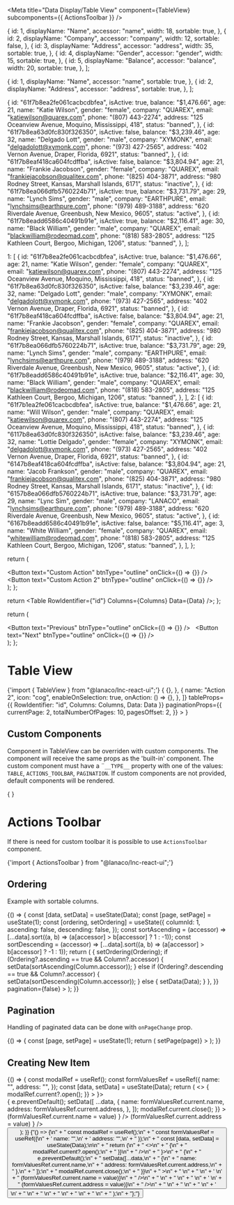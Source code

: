 
<Meta
  title="Data Display/Table View"
  component={TableView}
  subcomponents={{ ActionsToolbar }}
/>

  {
    id: 1,
    displayName: "Name",
    accessor: "name",
    width: 18,
    sortable: true,
  },
  {
    id: 2,
    displayName: "Company",
    accessor: "company",
    width: 12,
    sortable: false,
  },
  {
    id: 3,
    displayName: "Address",
    accessor: "address",
    width: 35,
    sortable: true,
  },
  {
    id: 4,
    displayName: "Gender",
    accessor: "gender",
    width: 15,
    sortable: true,
  },
  {
    id: 5,
    displayName: "Balance",
    accessor: "balance",
    width: 20,
    sortable: true,
  },
];

  {
    id: 1,
    displayName: "Name",
    accessor: "name",
    sortable: true,
  },
  {
    id: 2,
    displayName: "Address",
    accessor: "address",
    sortable: true,
  },
];

  {
    id: "61f7b8ea2fe061cacbcdbfea",
    isActive: true,
    balance: "$1,476.66",
    age: 21,
    name: "Katie Wilson",
    gender: "female",
    company: "QUAREX",
    email: "katiewilson@quarex.com",
    phone: "(807) 443-2274",
    address: "125 Oceanview Avenue, Moquino, Mississippi, 418",
    status: "banned",
  },
  {
    id: "61f7b8ea63d0fc830f326350",
    isActive: false,
    balance: "$3,239.46",
    age: 32,
    name: "Delgado Lott",
    gender: "male",
    company: "XYMONK",
    email: "delgadolott@xymonk.com",
    phone: "(973) 427-2565",
    address: "402 Vernon Avenue, Draper, Florida, 6921",
    status: "banned",
  },
  {
    id: "61f7b8eaf418ca604fcdffba",
    isActive: false,
    balance: "$3,804.94",
    age: 21,
    name: "Frankie Jacobson",
    gender: "female",
    company: "QUAREX",
    email: "frankiejacobson@qualitex.com",
    phone: "(825) 404-3871",
    address: "980 Rodney Street, Kansas, Marshall Islands, 6171",
    status: "inactive",
  },
  {
    id: "61f7b8ea066dfb5760224b71",
    isActive: true,
    balance: "$3,731.79",
    age: 29,
    name: "Lynch Sims",
    gender: "male",
    company: "EARTHPURE",
    email: "lynchsims@earthpure.com",
    phone: "(979) 489-3188",
    address: "620 Riverdale Avenue, Greenbush, New Mexico, 9605",
    status: "active",
  },
  {
    id: "61f7b8eadd6586c40491b91e",
    isActive: true,
    balance: "$2,116.41",
    age: 30,
    name: "Black William",
    gender: "male",
    company: "QUAREX",
    email: "blackwilliam@rodeomad.com",
    phone: "(818) 583-2805",
    address: "125 Kathleen Court, Bergoo, Michigan, 1206",
    status: "banned",
  },
];

  1: [
    {
      id: "61f7b8ea2fe061cacbcdbfea",
      isActive: true,
      balance: "$1,476.66",
      age: 21,
      name: "Katie Wilson",
      gender: "female",
      company: "QUAREX",
      email: "katiewilson@quarex.com",
      phone: "(807) 443-2274",
      address: "125 Oceanview Avenue, Moquino, Mississippi, 418",
      status: "banned",
    },
    {
      id: "61f7b8ea63d0fc830f326350",
      isActive: false,
      balance: "$3,239.46",
      age: 32,
      name: "Delgado Lott",
      gender: "male",
      company: "XYMONK",
      email: "delgadolott@xymonk.com",
      phone: "(973) 427-2565",
      address: "402 Vernon Avenue, Draper, Florida, 6921",
      status: "banned",
    },
    {
      id: "61f7b8eaf418ca604fcdffba",
      isActive: false,
      balance: "$3,804.94",
      age: 21,
      name: "Frankie Jacobson",
      gender: "female",
      company: "QUAREX",
      email: "frankiejacobson@qualitex.com",
      phone: "(825) 404-3871",
      address: "980 Rodney Street, Kansas, Marshall Islands, 6171",
      status: "inactive",
    },
    {
      id: "61f7b8ea066dfb5760224b71",
      isActive: true,
      balance: "$3,731.79",
      age: 29,
      name: "Lynch Sims",
      gender: "male",
      company: "EARTHPURE",
      email: "lynchsims@earthpure.com",
      phone: "(979) 489-3188",
      address: "620 Riverdale Avenue, Greenbush, New Mexico, 9605",
      status: "active",
    },
    {
      id: "61f7b8eadd6586c40491b91e",
      isActive: true,
      balance: "$2,116.41",
      age: 30,
      name: "Black William",
      gender: "male",
      company: "QUAREX",
      email: "blackwilliam@rodeomad.com",
      phone: "(818) 583-2805",
      address: "125 Kathleen Court, Bergoo, Michigan, 1206",
      status: "banned",
    },
  ],
  2: [
    {
      id: "61f7b1ea2fe061cacbcdbfea",
      isActive: true,
      balance: "$1,476.66",
      age: 21,
      name: "Will Wilson",
      gender: "male",
      company: "QUAREX",
      email: "katiewilson@quarex.com",
      phone: "(807) 443-2274",
      address: "125 Oceanview Avenue, Moquino, Mississippi, 418",
      status: "banned",
    },
    {
      id: "6117b8ea63d0fc830f326350",
      isActive: false,
      balance: "$3,239.46",
      age: 32,
      name: "Lottie Delgado",
      gender: "female",
      company: "XYMONK",
      email: "delgadolott@xymonk.com",
      phone: "(973) 427-2565",
      address: "402 Vernon Avenue, Draper, Florida, 6921",
      status: "banned",
    },
    {
      id: "6147b8eaf418ca604fcdffba",
      isActive: false,
      balance: "$3,804.94",
      age: 21,
      name: "Jacob Frankson",
      gender: "male",
      company: "QUAREX",
      email: "frankiejacobson@qualitex.com",
      phone: "(825) 404-3871",
      address: "980 Rodney Street, Kansas, Marshall Islands, 6171",
      status: "inactive",
    },
    {
      id: "6157b8ea066dfb5760224b71",
      isActive: true,
      balance: "$3,731.79",
      age: 29,
      name: "Lync Sim",
      gender: "male",
      company: "LANACO",
      email: "lynchsims@earthpure.com",
      phone: "(979) 489-3188",
      address: "620 Riverdale Avenue, Greenbush, New Mexico, 9605",
      status: "active",
    },
    {
      id: "6167b8eadd6586c40491b91e",
      isActive: false,
      balance: "$5,116.41",
      age: 3,
      name: "White William",
      gender: "female",
      company: "QUAREX",
      email: "whitewilliam@rodeomad.com",
      phone: "(818) 583-2805",
      address: "125 Kathleen Court, Bergoo, Michigan, 1206",
      status: "banned",
    },
  ],
};

  return (
    <div className={props?.className}>
      <Button text="Custom Action" btnType="outline" onClick={() => {}} />
      &nbsp;
      <Button text="Custom Action 2" btnType="outline" onClick={() => {}} />
    </div>
  );
};

  return <Table RowIdentifier={"id"} Columns={Columns} Data={Data} />;
};

  return (
    <div className={props?.className}>
      <Button text="Previous" btnType="outline" onClick={() => {}} />
      &nbsp;
      <Button text="Next" btnType="outline" onClick={() => {}} />
    </div>
  );
};

# Table View

<SyntaxHighlighter language="jsx" style={nord}>
  {'import { TableView } from "@lanaco/lnc-react-ui";'}
</SyntaxHighlighter>

<Canvas>
  <Story name="Default" args={{}}>
    {
      <TableView
        customActions={[
          {
            name: "Action 1",
            enableOnSelection: true,
            onAction: () => {},
          },
          {
            name: "Action 2",
            icon: "cog",
            enableOnSelection: true,
            onAction: () => {},
          },
        ]}
        tableProps={{ RowIdentifier: "id", Columns: Columns, Data: Data }}
        paginationProps={{
          currentPage: 2,
          totalNumberOfPages: 10,
          pagesOffset: 2,
        }}
      ></TableView>
    }
  </Story>
</Canvas>

<br />

<ArgsTable story="Default" />

## Custom Components

Component in TableView can be overriden with custom components. The component will receive the same props as the 'built-in' component.
The custom component must have a ¨`__TYPE__` property with one of the values: `TABLE`, `ACTIONS_TOOLBAR`, `PAGINATION`.
If custom components are not provided, default components will be rendered.

<Canvas>
  <Story name="Custom Components" args={{}}>
    {
      <TableView>
        <CustomToolbar __TYPE__="ACTIONS_TOOLBAR" />
        <CustomTable __TYPE__="TABLE" />
        <CustomPagination __TYPE__="PAGINATION" />
      </TableView>
    }
  </Story>
</Canvas>

# Actions Toolbar

If there is need for custom toolbar it is possible to use `ActionsToolbar` component.

<SyntaxHighlighter language="jsx" style={nord}>
  {'import { ActionsToolbar } from "@lanaco/lnc-react-ui";'}
</SyntaxHighlighter>

<br />

## Ordering

Example with sortable columns.

<Canvas>
  <Story name="Ordering" args={{}}>
    {() => {
      const [data, setData] = useState(Data);
      const [page, setPage] = useState(1);
      const [ordering, setOrdering] = useState({
        columnId: 1,
        ascending: false,
        descending: false,
      });
      const sortAscending = (accessor) =>
        [...data].sort((a, b) => (a[accessor] > b[accessor] ? 1 : -1));
      const sortDescending = (accessor) =>
        [...data].sort((a, b) => (a[accessor] > b[accessor] ? -1 : 1));
      return (
        <TableView
          tableProps={{
            RowIdentifier: "id",
            Columns: Columns,
            Data: data,
            EnableOrdering: true,
            Ordering: ordering,
            onColumnClick: (e, Column, Ordering) => {
              setOrdering(Ordering);
              if (Ordering?.ascending == true && Column?.accessor) {
                setData(sortAscending(Column.accessor));
              } else if (Ordering?.descending == true && Column?.accessor) {
                setData(sortDescending(Column.accessor));
              } else {
                setData(Data);
              }
            },
          }}
          pagination={false}
        ></TableView>
      );
    }}
  </Story>
</Canvas>

<br />

## Pagination

Handling of paginated data can be done with `onPageChange` prop.

<Canvas>
  <Story name="Pagination" args={{}}>
    {() => {
      const [page, setPage] = useState(1);
      return (
        <TableView
          tableProps={{
            RowIdentifier: "id",
            Columns: Columns,
            Data: PagedData[page],
          }}
          paginationProps={{
            currentPage: 1,
            totalNumberOfPages: 2,
            pagesOffset: 1,
          }}
          onPageChange={(page) => setPage(page)}
        ></TableView>
      );
    }}
  </Story>
</Canvas>

<br />

## Creating New Item

<Story name="Creating New Item" args={{}}>
  {() => {
    const modalRef = useRef();
    const formValuesRef = useRef({
      name: "",
      address: "",
    });
    const [data, setData] = useState(Data);
    return (
      <>
        <TableView
          tableProps={{
            RowIdentifier: "id",
            Columns: Cols,
            Data: data,
            EnableSelection: false,
          }}
          pagination={false}
          onCreate={() => {
            modalRef.current?.open();
          }}
        ></TableView>
        <Modal ref={modalRef} header={<div></div>}>
          <form
            onSubmit={(e) => {
              e.preventDefault();
              setData([
                ...data,
                {
                  name: formValuesRef.current.name,
                  address: formValuesRef.current.address,
                },
              ]);
              modalRef.current.close();
            }}
          >
            <FlexGrid spacing={10}>
              <FlexGridItem col={6}>
                <FormField label="Name">
                  <TextInput
                    name="Name"
                    onChange={(e, value) =>
                      (formValuesRef.current.name = value)
                    }
                  />
                </FormField>
              </FlexGridItem>
              <FlexGridItem col={6}>
                <FormField label="Address">
                  <TextInput
                    name="Address"
                    onChange={(e, value) =>
                      (formValuesRef.current.address = value)
                    }
                  />
                </FormField>
              </FlexGridItem>
              <FlexGridItem col={6}>
                <Button text="Save" />
              </FlexGridItem>
            </FlexGrid>
          </form>
        </Modal>
      </>
    );
  }}
</Story>

<SyntaxHighlighter language="jsx" style={nord}>
  {"() => {\n" +
    " const modalRef = useRef();\n" +
    " const formValuesRef = useRef({\n" +
    '   name: "",\n' +
    '   address: "",\n' +
    " });\n" +
    " const [data, setData] = useState(Data);\n\n" +
    " return (\n" +
    "   <>\n" +
    "     <TableView\n" +
    "       tableProps={{\n" +
    '         RowIdentifier: "id",\n' +
    "         Columns: Cols,\n" +
    "         Data: data,\n" +
    "       }}\n" +
    "       pagination={false}\n" +
    "       onCreate={() => {\n" +
    "         modalRef.current?.open();\n" +
    "       }}\n" +
    "     />\n" +
    "     <Modal ref={modalRef} header={<div></div>}>\n" +
    "       <form\n" +
    "         onSubmit={(e) => {\n" +
    "           e.preventDefault();\n" +
    "           setData([...data,\n" +
    "             {\n" +
    "               name: formValuesRef.current.name,\n" +
    "               address: formValuesRef.current.address,\n" +
    "             },\n" +
    "           ]);\n" +
    "           modalRef.current.close();\n" +
    "         }}\n" +
    "       >\n" +
    "       <FlexGrid spacing={10}>\n" +
    "         <FlexGridItem col={6}>\n" +
    '           <FormField label="Name">\n' +
    "             <TextInput\n" +
    '               name="Name"\n' +
    "               onChange={(e, value) => (formValuesRef.current.name = value)}\n" +
    "             />\n" +
    "           </FormField>\n" +
    "         </FlexGridItem>\n" +
    "         <FlexGridItem col={6}>\n" +
    '           <FormField label="Address">\n' +
    "             <TextInput\n" +
    '               name="Address"\n' +
    "               onChange={(e, value) => (formValuesRef.current.address = value)}\n" +
    "             />\n" +
    "           </FormField>\n" +
    "         </FlexGridItem>\n" +
    "         <FlexGridItem col={6}>\n" +
    '           <Button text="Save" />\n' +
    "         </FlexGridItem>\n" +
    "       </FlexGrid>\n" +
    "     </form>\n" +
    "    </Modal>\n" +
    "  </>\n" +
    " );\n" +
    "};"}
</SyntaxHighlighter>
